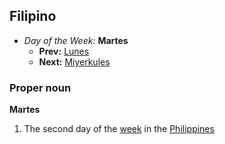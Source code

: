 ==Filipino==
*''Day of the Week:'' '''Martes'''
**'''Prev:''' [[Lunes]]
**'''Next:''' [[Miyerkules]]

===Proper noun===
'''Martes'''
#The second day of the [[week]] in the [[Philippines]]